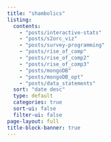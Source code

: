 ```yaml
---
title: "shambolics"
listing:
  contents: 
    - "posts/interactive-stats"
    - "posts/s2orc_viz"
    - "posts/survey-programming"
    - "posts/rise_of_comp"
    - "posts/rise_of_comp2"
    - "posts/rise_of_comp3"
    - "posts/mongoDB"
    - "posts/mongoDB_opt"
    - "posts/data_statements"
  sort: "date desc"
  type: default
  categories: true
  sort-ui: false
  filter-ui: false
page-layout: full
title-block-banner: true
---
```



